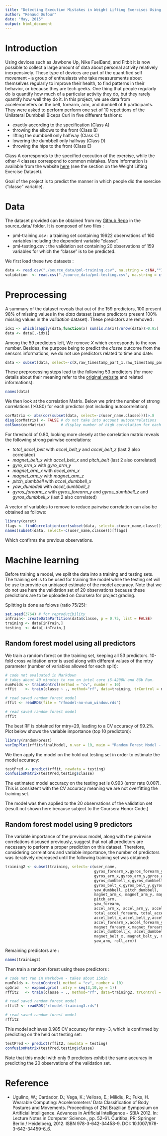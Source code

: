 ```yaml
---
title: "Detecting Execution Mistakes in Weight Lifting Exercises Using On-body sensing and Machine Learning"
author: "Renaud Dufour"
date: "May, 2015"
output: html_document
---
```


# Introduction

Using devices such as Jawbone Up, Nike FuelBand, and Fitbit it is now possible to collect a large amount of 
data about personal activity relatively inexpensively. These type of devices are part of the quantified self
movement – a group of enthusiasts who take measurements about themselves regularly to improve their
health, to find patterns in their behavior, or because they are tech geeks. One thing that people regularly do
is quantify how much of a particular activity they do, but they rarely quantify how well they do it.
In this project, we use data from accelerometers on the belt, forearm, arm, and dumbell of 6
participants. They were asked to perform perform one set of 10 repetitions of the Unilateral Dumbbell Biceps Curl in five different fashions:

* exactly according to the specification (Class A)
* throwing the elbows to the front (Class B)
* lifting the dumbbell only halfway (Class C)
* lowering the dumbbell only halfway (Class D)
* throwing the hips to the front (Class E)

Class A corresponds to the specified execution of the exercise, while the other 4 classes correspond to common mistakes.
More information is available from the website [here](http://groupware.les.inf.puc-rio.br/har]) (see the section on the Weight Lifting Exercise Dataset).

Goal of the project is to predict the manner in which people did the exercise ("classe" variable).

# Data

The dataset provided can be obtained from my [Github Repo](https://github.com/duf59/plm_project) in the source_data/ folder.
It is composed of two files : 

* pml-training.csv : a training set containing 19622 observations of 160 variables including the dependent variable "classe".
* pml-testing.csv : the validation set containing 20 observations of 159 variables for which the "classe" is to be predicted.

We first load these two datasets :

```r
data <- read.csv("./source_data/pml-training.csv", na.string = c(NA,""))
validation  <- read.csv("./source_data/pml-testing.csv", na.string = c(NA,""))
```

# Preprocessing

A summary of the dataset reveals that out of the 159 predictors, 100 present 98% of missing values in the *data* dataset (same predictors present 100% missing values in the *validation* dataset). These predictors are removed :

```r
idx1 <- which(sapply(data,function(x) sum(is.na(x))/nrow(data))>0.95)
data <- data[,-idx1]
```

Among the 59 predictors left, We remove *X* which corresponds to the row number.
Besides, the purpose being to predict the *classe* outcome from the sensors informations,
we do not use predictors related to time and date:

```r
data <- subset(data, select=-c(X,raw_timestamp_part_1,raw_timestamp_part_2,cvtd_timestamp,new_window,num_window))
```

These preprocessing steps lead to the following 53 predictors (for more details about their meaning refer to the [original website](http://groupware.les.inf.puc-rio.br/har]) and related informations):

```r
names(data)
```

We then look at the correlation Matrix. Below we print the number of strong correlations (>0.80) for each predictor (not including autocorrelation):

```r
corMatrix <- abs(cor(subset(data, select=-c(user_name,classe))))>.8
diag(corMatrix) <- FALSE # do not take into account autocorrelations
colSums(corMatrix)       # display number of high correlation for each variable
```

For threshold of 0.80, looking more clesely at the correlation matrix reveals the following strong pairwise correlations:

* *total_accel_belt* with *accel_belt_y* and *accel_belt_z* (last 2 also correlated)
* *magnet_belt_x* with *accel_belt_x* and *pitch_belt* (last 2 also correlated)
* *gyro_arm_x* with *gyro_arm_y*
* *magnet_arm_x* with *accel_arm_x*
* *magnet_arm_y* with *magnet_arm_z*
* *pitch_dumbbell* with *accel_dumbbell_x*
* *yaw_dumbdell* with *accel_dumbbell_z*
* *gyros_forearm_z* with *gyros_forearm_y* and *gyros_dumbbell_z* and *gyros_dumbbell_x* (last 2 also correlated)

A vector of variables to remove to reduce pairwise correlation can also be obtained as follows:

```r
library(caret)
flags <- findCorrelation(cor(subset(data, select=-c(user_name,classe))),cutoff = .80)
names(subset(data, select=-c(user_name,classe)))[flags]
```

Which confirms the previous observations.

# Machine learning

Before training a model, we split the data into a training and testing sets.
The training set is to be used for training the model while the testing set will be use to provide an unbiased estimate
of the model accuracy.
Note that we do not use here the validation set of 20 observations because these predictions are to be uploaded on Coursera for project grading.

Splitting is done as folows (ratio 75/25):

```r
set.seed(3764) # for reproducibility
inTrain<- createDataPartition(data$classe, p = 0.75, list = FALSE)
training <- data[inTrain,]
testing  <- data[-inTrain,]
```

## Random forest model using all predictors

We train a random forest on the training set, keeping all 53 predictors.
10-fold cross validation error is used along with different values of the mtry parameter (number of variables allowed for each split):

```r
# code not evaluated in Markdown
# takes about 40 minutes to run on intel core i5-4200U and 8Gb Ram.
numFolds <- trainControl(method = "cv", number = 10)
rffit    <- train(classe ~ ., method="rf", data=training, trControl = numFolds)
```
```r
# read saved random forest model
rffit <- readRDS(file = "rfmodel-no-num_window.rds")
```
```r
# read saved random forest model
rffit
```

The best RF is obtained for mtry=29, leading to a CV accuracy of 99.2%.
Plot below shows the variable importance (top 10 predictors):

```r
library(randomForest)
varImpPlot(rffit$finalModel, n.var = 10, main = "Random Forest Model - top 10 predictors")
```

We then apply the model on the hold out testing set in order to estimate the model accuracy:

```r
testPred <- predict(rffit, newdata = testing)
confusionMatrix(testPred,testing$classe)
```

The estimated model accuracy on the testing set is 0.993 (error rate 0.007).
This is consistent with the CV accuracy meaning we are not overfitting the training set.

The model was then applied to the 20 observations of the validation set (result not shown here because subject to the Coursera Honor Code.)

## Random forest model using 9 predictors

The variable importance of the previous model, along with the pairwise correlations discused previously, suggest that not all predictors are necessary to perform a proper prediction on this dataset. Therefore, considering correlations and variable importance, the number of predictors was iteratively decreased until the following training set was obtained:

```r
training2 <- subset(training, select=-c(user_name,
                                        gyros_forearm_x,gyros_forearm_y,gyros_forearm_z,
                                        gyros_arm_x,gyros_arm_y,gyros_arm_z,
                                        gyros_dumbbell_x,gyros_dumbbell_y,gyros_dumbbell_z,
                                        gyros_belt_x,gyros_belt_y,gyros_belt_z,
                                        yaw_dumbbell, pitch_dumbbell,
                                        magnet_arm_x, magnet_arm_y, magnet_arm_z,
                                        pitch_arm,
                                        yaw_forearm,
                                        accel_arm_x, accel_arm_y, accel_arm_z,
                                        total_accel_forearm, total_accel_arm, total_accel_belt, total_accel_dumbbell,
                                        accel_belt_x,accel_belt_y,accel_belt_z,
                                        accel_forearm_x,accel_forearm_y,accel_forearm_z,
                                        magnet_forearm_x,magnet_forearm_y,magnet_forearm_z,
                                        accel_dumbbell_x, accel_dumbbell_y, accel_dumbbell_z,
                                        magnet_belt_x, magnet_belt_y, magnet_belt_z,
                                        yaw_arm, roll_arm))

```

Remaining predictors are :

```r
names(training2)
```

Then train a random forest using these predictors :

```r
# code not run in Markdown - takes about 15min
numFolds <- trainControl( method = "cv", number = 10)
cpGrid   <- expand.grid( .mtry = seq(3,10,by = 1))
rffit2   <- train(classe ~ ., method="rf", data=training2, trControl = numFolds, tuneGrid = cpGrid)
```
```r
# read saved random forest model
rffit2 <- readRDS("rfmodel-training3.rds")
```
```r
# read saved random forest model
rffit2
```

This model achieves 0.985 CV accuracy for mtry=3, which is confirmed by predicting on the held out testing set:

```r
testPred <- predict(rffit2, newdata = testing)
confusionMatrix(testPred,testing$classe)
```

Note that this model with only 9 predictors exhibit the same accuracy in predicting the 20 observations of the validation set.

# Reference

* Ugulino, W.; Cardador, D.; Vega, K.; Velloso, E.; Milidiu, R.; Fuks, H. Wearable Computing: Accelerometers' Data Classification of Body Postures and Movements. Proceedings of 21st Brazilian Symposium on Artificial Intelligence. Advances in Artificial Intelligence - SBIA 2012. In: Lecture Notes in Computer Science., pp. 52-61. Curitiba, PR: Springer Berlin / Heidelberg, 2012. ISBN 978-3-642-34458-9. DOI: 10.1007/978-3-642-34459-6_6.